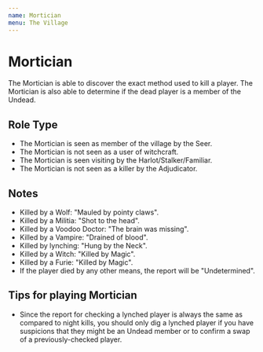 ```yaml
---
name: Mortician
menu: The Village
---
```


# Mortician

The Mortician is able to discover the exact method used to kill a
player. The Mortician is also able to determine if the dead player is a
member of the Undead.

## Role Type

  - The Mortician is seen as member of the village by the Seer.
  - The Mortician is not seen as a user of witchcraft.
  - The Mortician is seen visiting by the Harlot/Stalker/Familiar.
  - The Mortician is not seen as a killer by the Adjudicator.

## Notes

  - Killed by a Wolf: "Mauled by pointy claws".
  - Killed by a Militia: "Shot to the head".
  - Killed by a Voodoo Doctor: "The brain was missing".
  - Killed by a Vampire: "Drained of blood".
  - Killed by lynching: "Hung by the Neck".
  - Killed by a Witch: "Killed by Magic".
  - Killed by a Furie: "Killed by Magic".
  - If the player died by any other means, the report will be
    "Undetermined".

## Tips for playing Mortician

  - Since the report for checking a lynched player is always the same as
    compared to night kills, you should only dig a lynched player if you
    have suspicions that they might be an Undead member or to confirm a
    swap of a previously-checked player.
